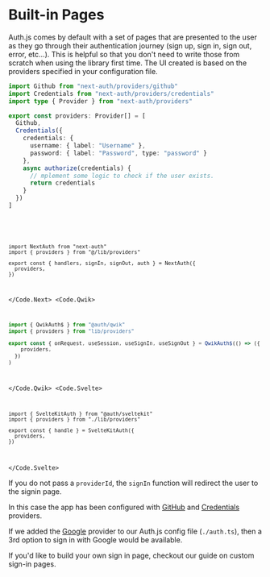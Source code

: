 
# Built-in Pages

Auth.js comes by default with a set of pages that are presented to the user as they go through their authentication journey (sign up, sign in, sign out, error, etc...). This is helpful so that you don't need to write those from scratch when using the library first time. The UI created is based on the providers specified in your configuration file.

```ts filename="lib/providers.ts"
import Github from "next-auth/providers/github"
import Credentials from "next-auth/providers/credentials"
import type { Provider } from "next-auth/providers"

export const providers: Provider[] = [
  Github,
  Credentials({
    credentials: {
      username: { label: "Username" },
      password: { label: "Password", type: "password" }
    },
    async authorize(credentials) {
      // mplement some logic to check if the user exists.
      return credentials
    }
  })
]
```

<Code>
<Code.Next>

```tsx filename="./auth.ts"
import NextAuth from "next-auth"
import { providers } from "@/lib/providers"

export const { handlers, signIn, signOut, auth } = NextAuth({
  providers,
})
```

</Code.Next>
<Code.Qwik>

```ts filename="/src/routes/plugin@auth.ts"
import { QwikAuth$ } from "@auth/qwik"
import { providers } from "lib/providers"

export const { onRequest, useSession, useSignIn, useSignOut } = QwikAuth$(() => ({
    providers,
  })
)
```

</Code.Qwik>
<Code.Svelte>

```tsx filename="./src/auth.ts"
import { SvelteKitAuth } from "@auth/sveltekit"
import { providers } from "./lib/providers"

export const { handle } = SvelteKitAuth({
  providers,
})
```

</Code.Svelte>
</Code>

If you do not pass a `providerId`, the `signIn` function will redirect the user to the signin page.


<Screenshot src={SignInPage} alt="Sign-in Page" />

In this case the app has been configured with [GitHub](/getting-started/providers/github) and [Credentials](/getting-started/providers/credentials) providers.

If we added the [Google](/getting-started/providers/google) provider to our Auth.js config file (`./auth.ts`), then a 3rd option to sign in with Google would be available.

If you'd like to build your own sign in page, checkout our guide on custom sign-in pages.
